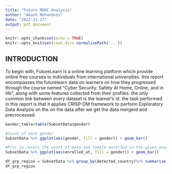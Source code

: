 ---
title: "Future MOOC Analysis"
author: "Akash Mohandoss"
date: "2022-11-17"
output: pdf_document
---

```{r setup, include=FALSE}
knitr::opts_chunk$set(echo = TRUE)
knitr::opts_knit$set(root.dir= normalizePath('..'))
```
## INTRODUCTION

To begin with, FutureLearn is a online learning platform which provide online free courses to individuals from international universities. this report encompasses the futurelearn data on learners on how they progressed through the course named "Cyber Security: Safety At Home, Online, and in life", along with some features collected from their profiles. the only common link between every dataset is the learner's id. the task performed in this report is that it applies CRISP-DM framework to perform Exploratory Data Analysis on the on the data after we get the data mergerd and precrocessed.

```{r}
Gender_table=table(SubsetData$gender)

#Count of each gender
SubsetData %>% ggplot(aes(gender, fill = gender)) + geom_bar()

#Plot to revels the count of male and female enrolled in the given year range
SubsetData %>% ggplot(aes(enrolled_at, fill = gender)) + geom_bar()

df_grp_region = SubsetData %>% group_by(detected_country)%>% summarize(count=n(),sort = TRUE)
df_grp_region

```

